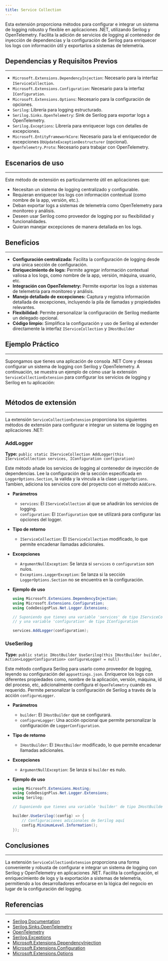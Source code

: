 ```yaml
---
title: Service Collection
---
```



Esta extensión proporciona métodos para configurar e integrar un sistema de logging robusto y flexible en aplicaciones .NET, utilizando Serilog y OpenTelemetry. Facilita la adición de servicios de logging al contenedor de inyección de dependencias y la configuración de Serilog para enriquecer los logs con información útil y exportarlos a sistemas de telemetría.

## Dependencias y Requisitos Previos
---
- `Microsoft.Extensions.DependencyInjection`: Necesario para la interfaz `IServiceCollection`.
- `Microsoft.Extensions.Configuration`: Necesario para la interfaz `IConfiguration`.
- `Microsoft.Extensions.Options`: Necesario para la configuración de opciones.
- `Serilog`: Librería para logging estructurado.
- `Serilog.Sinks.OpenTelemetry`: Sink de Serilog para exportar logs a OpenTelemetry.
- `Serilog.Exceptions`: Librería para enriquecer logs con detalles de excepciones.
- `Microsoft.EntityFrameworkCore`: Necesario para la el enriquecedor de excepciones `DbUpdateExceptionDestructurer` (opcional).
- `OpenTelemetry.Proto`: Necesario para trabajar con OpenTelemetry.

## Escenarios de uso
---
Este método de extensión es particularmente útil en aplicaciones que:
- Necesitan un sistema de logging centralizado y configurable.
- Requieran enriquecer los logs con información contextual (como nombre de la app, versión, etc.).
- Deban exportar logs a sistemas de telemetría como OpenTelemetry para monitoreo y análisis.
- Deseen usar Serilog como proveedor de logging por su flexibilidad y funcionalidades.
- Quieran manejar excepciones de manera detallada en los logs.

## Beneficios
---

- **Configuración centralizada:** Facilita la configuración de logging desde una única sección de configuración.
- **Enriquecimiento de logs:** Permite agregar información contextual valiosa a los logs, como nombre de la app, versión, máquina, usuario, etc.
- **Integración con OpenTelemetry:** Permite exportar los logs a sistemas de telemetría para monitoreo y análisis.
- **Manejo detallado de excepciones:** Captura y registra información detallada de excepciones, incluyendo la pila de llamadas y propiedades relevantes.
- **Flexibilidad:** Permite personalizar la configuración de Serilog mediante un delegado opcional.
- **Código limpio:** Simplifica la configuración y uso de Serilog al extender directamente la interfaz `IServiceCollection` y `IHostBuilder`

## Ejemplo Práctico
---

Supongamos que tienes una aplicación de consola .NET Core y deseas configurar un sistema de logging con Serilog y OpenTelemetry. A continuación, se muestra un ejemplo de cómo usar la extensión `ServiceCollectionExtension` para configurar los servicios de logging y Serilog en tu aplicación:

```csharp url="samples/CodeDesignPlus.Net.Logger.Sample/src/CodeDesignPlus.Net.Logger.Sample/Program.cs"
```

## Métodos de extensión
---

La extensión `ServiceCollectionExtension` proporciona los siguientes métodos de extensión para configurar e integrar un sistema de logging en aplicaciones .NET:

### AddLogger
**Type:** `public static IServiceCollection AddLogger(this IServiceCollection services, IConfiguration configuration)`

Este método añade los servicios de logging al contenedor de inyección de dependencias. Lee la configuración de la sección especificada en `LoggerOptions.Section`, la valida y la vincula a la clase `LoggerOptions`. Tambien, adiciona los servicios core del proyecto con el método `AddCore`.

- **Parámetros**
    - `services`: El `IServiceCollection` al que se añadirán los servicios de logging.
    - `configuration`: El `IConfiguration` que se utilizará para configurar las opciones del logger.

- **Tipo de retorno**
    - `IServiceCollection`: El `IServiceCollection` modificado, lo que permite encadenar llamadas adicionales.

- **Excepciones**
    - `ArgumentNullException`: Se lanza si `services` o `configuration` son nulos.
    - `Exceptions.LoggerException`: Se lanza si la sección `LoggerOptions.Section` no se encuentra en la configuración.

- **Ejemplo de uso**
    ```csharp
    using Microsoft.Extensions.DependencyInjection;
    using Microsoft.Extensions.Configuration;
    using CodeDesignPlus.Net.Logger.Extensions;

    // Suponiendo que tienes una variable 'services' de tipo IServiceCollection
    // y una variable 'configuration' de tipo IConfiguration

    services.AddLogger(configuration);
    ```

### UseSerilog
**Type:** `public static IHostBuilder UseSerilog(this IHostBuilder builder, Action<LoggerConfiguration> configureLogger = null)`

Este método configura Serilog para usarlo como proveedor de logging, leyendo su configuración del `appsettings.json`. Enriquerce los logs con diferentes propiedades como, nombre de la aplicación, versión, máquina, id del proceso, etc, adicionalmente configura el `OpenTelemetry` cuando es requerido. Permite personalizar la configuración de Serilog a través de la acción `configureLogger`.

- **Parámetros**
    - `builder`: El `IHostBuilder` que se configurará.
    - `configureLogger`: Una acción opcional que permite personalizar la configuración de `LoggerConfiguration`.

- **Tipo de retorno**
    - `IHostBuilder`: El `IHostBuilder` modificado, lo que permite encadenar llamadas adicionales.

- **Excepciones**
    - `ArgumentNullException`: Se lanza si `builder` es nulo.

- **Ejemplo de uso**
    ```csharp
    using Microsoft.Extensions.Hosting;
    using CodeDesignPlus.Net.Logger.Extensions;
    using Serilog;

    // Suponiendo que tienes una variable 'builder' de tipo IHostBuilder

    builder.UseSerilog((config) => {
        // Configuraciones adicionales de Serilog aquí
        config.MinimumLevel.Information();
    });
    ```

## Conclusiones
---
La extensión `ServiceCollectionExtension` proporciona una forma conveniente y robusta de configurar e integrar un sistema de logging con Serilog y OpenTelemetry en aplicaciones .NET. Facilita la configuración, el enriquecimiento de logs y la exportación a sistemas de telemetría, permitiendo a los desarrolladores enfocarse en la lógica del negocio en lugar de la configuración del logging.

## Referencias
---
- [Serilog Documentation](https://serilog.net/)
- [Serilog.Sinks.OpenTelemetry](https://github.com/serilog/serilog-sinks-opentelemetry)
- [OpenTelemetry](https://opentelemetry.io/)
- [Serilog.Exceptions](https://github.com/RehanSaeed/Serilog.Exceptions)
- [Microsoft.Extensions.DependencyInjection](https://learn.microsoft.com/en-us/dotnet/api/microsoft.extensions.dependencyinjection?view=dotnet-plat-ext-8.0)
- [Microsoft.Extensions.Configuration](https://learn.microsoft.com/en-us/dotnet/api/microsoft.extensions.configuration?view=dotnet-plat-ext-8.0)
- [Microsoft.Extensions.Options](https://learn.microsoft.com/en-us/dotnet/api/microsoft.extensions.options?view=dotnet-plat-ext-8.0)
